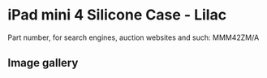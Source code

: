 
# iPad mini 4 Silicone Case - Lilac

Part number, for search engines, auction websites and such: MMM42ZM/A

## Image gallery

<div style={{ width: '100%', maxWidth: '768px' }}>
<GalleryComponent
    images={[
      {
        original: "/everysource/MMM42.webp",
        thumbnail: "/everypreview/MMM42.webp",
      },
      {
        original: "/everysource/MMM42_AV1_GOLD.webp",
        thumbnail: "/everypreview/MMM42_AV1_GOLD.webp",
      },
      {
        original: "/everysource/MMM42_AV1_SILVER.webp",
        thumbnail: "/everypreview/MMM42_AV1_SILVER.webp",
      },
      {
        original: "/everysource/MMM42_AV1_SPACE_GRAY.webp",
        thumbnail: "/everypreview/MMM42_AV1_SPACE_GRAY.webp",
      },
      {
        original: "/everysource/MMM42_AV2.webp",
        thumbnail: "/everypreview/MMM42_AV2.webp",
      },
      {
        original: "/everysource/MMM42_AV3.webp",
        thumbnail: "/everypreview/MMM42_AV3.webp",
      },
      {
        original: "/everysource/MMM42_AV4.webp",
        thumbnail: "/everypreview/MMM42_AV4.webp",
      }
    ]}
  />
</div>